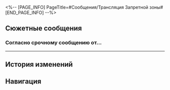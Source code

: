 <%-- [PAGE_INFO]
PageTitle=#Сообщения/Трансляция Запретной зоны#
[END_PAGE_INFO] --%>
{{Сообщение Инфобокс
|id          = 4
|Изображение = НИП Трансляция Запретной зоны Иконка.png
|Тип         = НИП
|Отправитель = Трансляция Запретной зоны
|ПодписьСоо  = 
|Фракция     = Ярило-VI
}}

==Сюжетные сообщения==
===Согласно срочному сообщению от...===
{{Сообщения
|условие_получения = 
|текст =
:'''Трансляция Запретной зоны:''' Согласно срочному сообщению от команды снабжения, в последнее время в Запретной зоне появилось несколько неисправных патрульных роботов неизвестного происхождения. Возникает опасность нападения на персонал. Небоевому составу рекомендуется меньше двигаться поодиночке, пока сохраняется риск, и при необходимости заранее запрашивать сопровождение. Если у вас есть какая-либо информация о происхождении неисправных роботов, пожалуйста, немедленно свяжитесь с инженером второго уровня Молли из технологического отдела.
;{Принятая миссия: Вне контроля}
}}
----

==История изменений==
{{История изменений|3.5}}

==Навигация==
{{Сообщения Навбокс}}